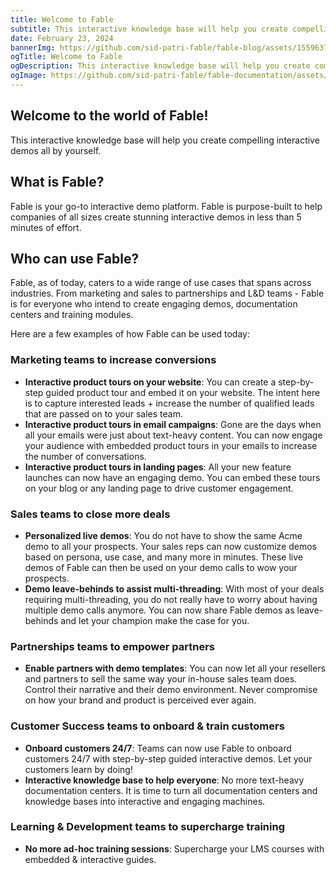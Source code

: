 ```yaml
---
title: Welcome to Fable
subtitle: This interactive knowledge base will help you create compelling interactive demos all by yourself.
date: February 23, 2024
bannerImg: https://github.com/sid-patri-fable/fable-blog/assets/155963795/fe84d566-41fe-4571-96e0-dcd47a4af035
ogTitle: Welcome to Fable
ogDescription: This interactive knowledge base will help you create compelling interactive demos all by yourself. 
ogImage: https://github.com/sid-patri-fable/fable-documentation/assets/155963795/b4e5b310-ef91-4b56-b2f6-6420de9d7fe1
---
```


## Welcome to the world of Fable!

This interactive knowledge base will help you create compelling interactive demos all by yourself. 

## What is Fable?

Fable is your go-to interactive demo platform. Fable is purpose-built to help companies of all sizes create stunning interactive demos in less than 5 minutes of effort.  

## Who can use Fable?

Fable, as of today, caters to a wide range of use cases that spans across industries. From marketing and sales to partnerships and L&D teams - Fable is for everyone who intend to create engaging demos, documentation centers and training modules. 

Here are a few examples of how Fable can be used today: 

### Marketing teams to increase conversions

- **Interactive product tours on your website**: You can create a step-by-step guided product tour and embed it on your website. The intent here is to capture interested leads + increase the number of qualified leads that are passed on to your sales team.
- **Interactive product tours in email campaigns**: Gone are the days when all your emails were just  about text-heavy content. You can now engage your audience with embedded product tours in your emails to increase the number of conversations.
- **Interactive product tours in landing pages**: All your new feature launches can now have an engaging demo. You can embed these tours on your blog or any landing page to drive customer engagement.

### Sales teams to close more deals

- **Personalized live demos**: You do not have to show the same Acme demo to all your prospects. Your sales reps can now customize demos based on persona, use case, and many more in minutes. These live demos of Fable can then be used on your demo calls to wow your prospects.
- **Demo leave-behinds to assist multi-threading**: With most of your deals requiring multi-threading, you do not really have to worry about having multiple demo calls anymore. You can now share Fable demos as leave-behinds and let your champion make the case for you.

### Partnerships teams to empower partners

- **Enable partners with demo templates**: You can now let all your resellers and partners to sell the same way your in-house sales team does. Control their narrative and their demo environment. Never compromise on how your brand and product is perceived ever again.

### Customer Success teams to onboard & train customers

- **Onboard customers 24/7**: Teams can now use Fable to onboard customers 24/7 with step-by-step guided interactive demos. Let your customers learn by doing!
- **Interactive knowledge base to help everyone**: No more text-heavy documentation centers. It is time to turn all documentation centers and knowledge bases into interactive and engaging machines.

### Learning & Development teams to supercharge training

- **No more ad-hoc training sessions**: Supercharge your LMS courses with embedded & interactive guides.
